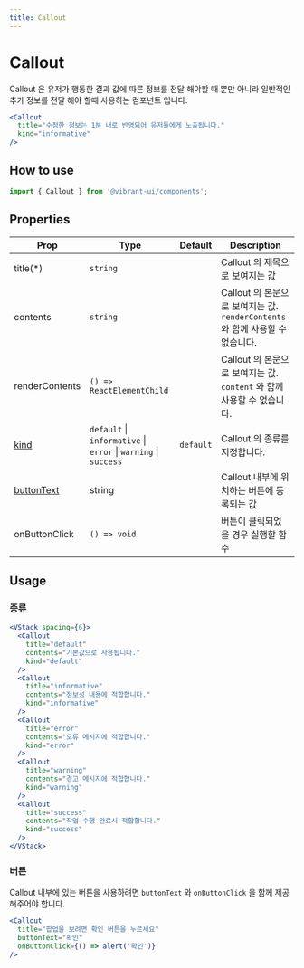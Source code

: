 ```yaml
---
title: Callout
---
```


# Callout

Callout 은 유저가 행동한 결과 값에 따른 정보를 전달 해야할 때 뿐만 아니라 일반적인 추가 정보를 전달 해야 할때 사용하는 컴포넌트 입니다.

```jsx live
<Callout
  title="수정한 정보는 1분 내로 반영되어 유저들에게 노출됩니다."
  kind="informative"
/>
```

## How to use

```jsx
import { Callout } from '@vibrant-ui/components';
```

## Properties

| Prop                | Type                                                            | Default   | Description                                                                   |
| ------------------- | --------------------------------------------------------------- | --------- | ----------------------------------------------------------------------------- |
| title(\*)           | `string`                                                        |           | Callout 의 제목으로 보여지는 값                                               |
| contents            | `string`                                                        |           | Callout 의 본문으로 보여지는 값. `renderContents` 와 함께 사용할 수 없습니다. |
| renderContents      | `() => ReactElementChild`                                       |           | Callout 의 본문으로 보여지는 값. `content` 와 함께 사용할 수 없습니다.        |
| [kind](#종류)       | `default` \| `informative` \| `error` \| `warning` \| `success` | `default` | Callout 의 종류를 지정합니다.                                                 |
| [buttonText](#버튼) | string                                                          |           | Callout 내부에 위치하는 버튼에 등록되는 값                                    |
| onButtonClick       | `() => void`                                                    |           | 버튼이 클릭되었을 경우 실행할 함수                                            |

## Usage

### 종류

```jsx live
<VStack spacing={6}>
  <Callout
    title="default"
    contents="기본값으로 사용됩니다."
    kind="default"
  />
  <Callout
    title="informative"
    contents="정보성 내용에 적합합니다."
    kind="informative"
  />
  <Callout
    title="error"
    contents="오류 메시지에 적합합니다."
    kind="error"
  />
  <Callout
    title="warning"
    contents="경고 메시지에 적합합니다."
    kind="warning"
  />
  <Callout
    title="success"
    contents="작업 수행 완료시 적합합니다."
    kind="success"
  />
</VStack>
```

### 버튼

Callout 내부에 있는 버튼을 사용하려면 `buttonText` 와 `onButtonClick` 을 함께 제공해주어야 합니다.

```jsx live
<Callout
  title="팝업을 보려면 확인 버튼을 누르세요"
  buttonText="확인"
  onButtonClick={() => alert('확인')}
/>
```
